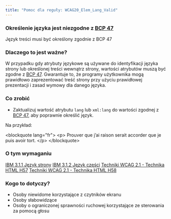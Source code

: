 ```yaml
---
title: "Pomoc dla reguły: WCAG20_Elem_Lang_Valid"
---
```


<div className="toolHelp">
<Row>
<Column colLg={16} colMd={8} colSm={4} className="toolHead">

### Określenie języka jest niezgodne z [BCP 47](http://www.rfc-editor.org/rfc/bcp/bcp47.txt)

<div id="locLevel"></div>

Język treści musi być określony zgodnie z BCP 47

</Column>
</Row>
<Row>
<Column colLg={11} colMd={5} colSm={4} className="toolMain">

### Dlaczego to jest ważne?

W przypadku gdy atrybuty językowe są używane do identyfikacji języka strony lub określonej treści wewnątrz strony, wartości atrybutów muszą być zgodne z [BCP 47](http://www.rfc-editor.org/rfc/bcp/bcp47.txt). Gwarantuje to, że programy użytkownika mogą prawidłowo zaprezentować treść strony przy użyciu prawidłowej prezentacji i zasad wymowy dla danego języka.

<div id="locSnippet"></div>

### Co zrobić

* Zaktualizuj wartość atrybutu `lang` lub `xml:lang` do wartości zgodnej z [BCP 47](http://www.rfc-editor.org/rfc/bcp/bcp47.txt), aby poprawnie określić język.

Na przykład:

<CodeSnippet type="multi" light={true}>&lt;blockquote lang="fr"&gt;
  &lt;p&gt;
    Prouver que j’ai raison serait accorder que je puis avoir tort.
  &lt;/p&gt;
&lt;/blockquote&gt;</CodeSnippet>

</Column>
<Column colLg={5} colMd={3} colSm={4} className="toolLeft">

### O tym wymaganiu

[IBM 3.1.1 Język strony](https://www.ibm.com/able/guidelines/ci162/language_of_page.html)
[IBM 3.1.2 Język części](https://www.ibm.com/able/guidelines/ci162/language_of_parts.html)
[Techniki WCAG 2.1 - Technika HTML H57](https://www.w3.org/WAI/WCAG21/Techniques/html/H5700)
[Techniki WCAG 2.1 - Technika HTML H58](https://www.w3.org/WAI/WCAG21/Techniques/html/H58)

### Kogo to dotyczy?

 * Osoby niewidome korzystające z czytników ekranu
 * Osoby słabowidzące
 * Osoby o ograniczonej sprawności ruchowej korzystające ze sterowania za pomocą głosu

</Column>
</Row>
</div>

